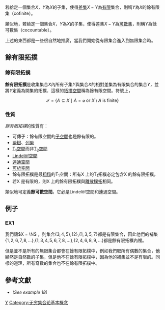 {{unreferenced|time=2011-01-06T15:51:58+00:00}}
{{NoteTA
|1 = zh-cn:补集;zh-tw:差集;
}}
若給定一個集合<math>X</math>，<math>Y</math>為<math>X</math>的子集，使得[[差集|差集]]<math>X-Y</math>為[[有限|有限]]集合，則稱<math>Y</math>為<math>X</math>的餘有限集（cofinite）。

類似地，若給定一個集合<math>X</math>，<math>Y</math>為<math>X</math>的子集，使得差集<math>X-Y</math>為[[可數集|可數集]]，則稱<math>Y</math>為餘可數集（cocountable）。

上述的東西都是一些很自然地推廣，當我們開始從有限集合進入到無限集合時。

== 餘有限拓撲 ==

=== '''餘有限拓撲''' ===
'''餘有限拓撲'''是收集集合<math>X</math>內所有子集<math>Y</math>與集合<math>X</math>的相對差集為有限集合的集合<math>Y</math>，並將<math>Y</math>定義為開集的拓撲，這樣的[[拓扑空间|拓撲空間]]稱為餘有限空間。符號上，
:<math>\mathcal{T} = \{A \subseteq X \mid A=\varnothing \mbox{ or } X \setminus A \mbox{ is finite} \}</math>

=== 性質 ===
''餘有限拓撲''的性質有：
* 可傳子：餘有限空間的[[子空間|子空間]]也是餘有限的。
* [[緊緻|緊緻]]、[[列緊|列緊]]
* [[T1空間|T<sub>1</sub>空間]]而非[[T2空間|T<sub>2</sub>空間]]
* [[Lindelöf空間|Lindelöf空間]]
* [[連通空間|連通空間]]
* [[可析空間|可析空間]]
* 餘有限拓撲是最[[拓撲比較|粗糙]]的T<sub>1</sub>空間：所有X 上的T<sub>1</sub>拓樸必定包含X 的餘有限拓撲。
* 若X 是有限的，則X 上的餘有限拓樸與[[離散空間|離散撲拓]]相同。

類似地可定義'''餘可數空間'''。它必是Lindelöf空間和連通空間。

== 例子 ==

=== EX1 ===
我們讓<math>X = \N</math> ，則集合<math>\{3,4,5\}</math>,<math>\{2\}</math>,<math>\{1,3,5,7\}</math>都是有限集合，因此他們的補集<math>\{1,2,6,7,8,...\}</math>,<math>\{1,3,4,5,6,7,8,...\}</math>,<math>\{2,4,6,8,9,... \}</math>都是餘有限拓樸內裡。

但是並不是所有的無限集合都會在餘有限拓樸中，例如我們取所有偶數的集合，他顯然是自然數的子集，但是他不在餘有限拓樸中，因為他的補集並不是有限的。同樣的道理，所有奇數的集合也不在餘有限拓樸中。

==參考文獻==
*{{Citation | last1=Steen | first1=Lynn Arthur | last2=Seebach | first2=J. Arthur Jr. | title=Counterexamples in Topology | origyear=1978 | publisher=[[Springer-Verlag|Springer-Verlag]] | location=Berlin, New York | edition=[[Dover_Publications|Dover]] reprint of 1978 | isbn=978-0-486-68735-3 | id={{MathSciNet|id=507446}} | year=1995}} ''(See example 18)''

{{点集拓扑}}

[[Category:点集拓扑学|Y]]
[[Category:无穷集合论基本概念|Category:无穷集合论基本概念]]